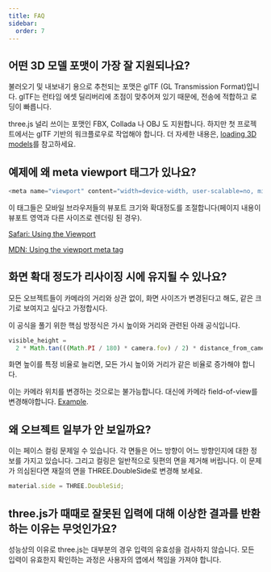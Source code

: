```yaml
---
title: FAQ
sidebar:
  order: 7
---
```


## 어떤 3D 모델 포맷이 가장 잘 지원되나요?

<div>

불러오기 및 내보내기 용으로 추천되는 포맷은 glTF (GL Transmission Format)입니다. glTF는 런타임 에셋 딜리버리에 초점이 맞추어져 있기 때문에, 전송에 적합하고 로딩이 빠릅니다.

three.js 널리 쓰이는 포맷인 FBX, Collada 나 OBJ 도 지원합니다. 하지만 첫 프로젝트에서는 glTF 기반의 워크플로우로 작업해야 합니다. 더 자세한 내용은, [ loading 3D models](/manual/introduction/Loading-3D-models)를 참고하세요.

</div>

## 예제에 왜 meta viewport 태그가 있나요?

<div>

```javascript
<meta name="viewport" content="width=device-width, user-scalable=no, minimum-scale=1.0, maximum-scale=1.0">
```

이 태그들은 모바일 브라우저들의 뷰포트 크기와 확대정도를 조절합니다(페이지 내용이 뷰포트 영역과 다른 사이즈로 렌더링 된 경우).

[ Safari: Using the Viewport](https://developer.apple.com/library/content/documentation/AppleApplications/Reference/SafariWebContent/UsingtheViewport/UsingtheViewport.html)

[ MDN: Using the viewport meta tag](https://developer.mozilla.org/en-US/docs/Web/HTML/Viewport_meta_tag)

</div>

## 화면 확대 정도가 리사이징 시에 유지될 수 있나요?

모든 오브젝트들이 카메라의 거리와 상관 없이, 화면 사이즈가 변경된다고 해도, 같은 크기로 보여지고 싶다고 가정합시다.

이 공식을 풀기 위한 핵심 방정식은 가시 높이와 거리와 관련된 아래 공식입니다.

```javascript
visible_height =
  2 * Math.tan(((Math.PI / 180) * camera.fov) / 2) * distance_from_camera;
```

화면 높이를 특정 비율로 늘리면, 모든 가시 높이와 거리가 같은 비율로 증가해야 합니다.

이는 카메라 위치를 변경하는 것으로는 불가능합니다. 대신에 카메라 field-of-view를 변경해야합니다.
[ Example](http://jsfiddle.net/Q4Jpu/).

## 왜 오브젝트 일부가 안 보일까요?

이는 페이스 컬링 문제일 수 있습니다. 각 면들은 어느 방향이 어느 방향인지에 대한 정보를 가지고 있습니다. 그리고 컬링은 일반적으로 뒷편의 면을 제거해 버립니다. 이 문제가 의심된다면 재질의 면을 THREE.DoubleSide로 변경해 보세요.

```javascript
material.side = THREE.DoubleSid;
```

## three.js가 때때로 잘못된 입력에 대해 이상한 결과를 반환하는 이유는 무엇인가요?

성능상의 이유로 three.js는 대부분의 경우 입력의 유효성을 검사하지 않습니다. 모든 입력이 유효한지 확인하는 과정은 사용자의 앱에서 책임을 가져야 합니다.
